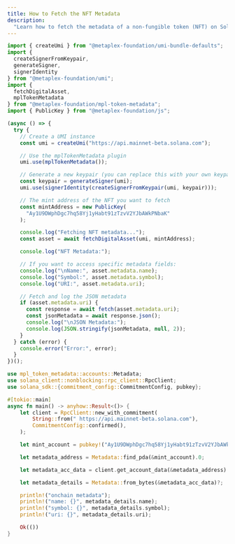 ```yaml
---
title: How to Fetch the NFT Metadata
description:
  "Learn how to fetch the metadata of a non-fungible token (NFT) on Solana."
---
```


<CodeTabs storage="cookbook">

```typescript !! title="Legacy"
import { createUmi } from "@metaplex-foundation/umi-bundle-defaults";
import {
  createSignerFromKeypair,
  generateSigner,
  signerIdentity
} from "@metaplex-foundation/umi";
import {
  fetchDigitalAsset,
  mplTokenMetadata
} from "@metaplex-foundation/mpl-token-metadata";
import { PublicKey } from "@metaplex-foundation/js";

(async () => {
  try {
    // Create a UMI instance
    const umi = createUmi("https://api.mainnet-beta.solana.com");

    // Use the mplTokenMetadata plugin
    umi.use(mplTokenMetadata());

    // Generate a new keypair (you can replace this with your own keypair if needed)
    const keypair = generateSigner(umi);
    umi.use(signerIdentity(createSignerFromKeypair(umi, keypair)));

    // The mint address of the NFT you want to fetch
    const mintAddress = new PublicKey(
      "Ay1U9DWphDgc7hq58Yj1yHabt91zTzvV2YJbAWkPNbaK"
    );

    console.log("Fetching NFT metadata...");
    const asset = await fetchDigitalAsset(umi, mintAddress);

    console.log("NFT Metadata:");

    // If you want to access specific metadata fields:
    console.log("\nName:", asset.metadata.name);
    console.log("Symbol:", asset.metadata.symbol);
    console.log("URI:", asset.metadata.uri);

    // Fetch and log the JSON metadata
    if (asset.metadata.uri) {
      const response = await fetch(asset.metadata.uri);
      const jsonMetadata = await response.json();
      console.log("\nJSON Metadata:");
      console.log(JSON.stringify(jsonMetadata, null, 2));
    }
  } catch (error) {
    console.error("Error:", error);
  }
})();
```

```rust !! title="Rust"
use mpl_token_metadata::accounts::Metadata;
use solana_client::nonblocking::rpc_client::RpcClient;
use solana_sdk::{commitment_config::CommitmentConfig, pubkey};

#[tokio::main]
async fn main() -> anyhow::Result<()> {
    let client = RpcClient::new_with_commitment(
        String::from(" https://api.mainnet-beta.solana.com"),
        CommitmentConfig::confirmed(),
    );

    let mint_account = pubkey!("Ay1U9DWphDgc7hq58Yj1yHabt91zTzvV2YJbAWkPNbaK"); // replace me

    let metadata_address = Metadata::find_pda(&mint_account).0;

    let metadata_acc_data = client.get_account_data(&metadata_address).await?;

    let metadata_details = Metadata::from_bytes(&metadata_acc_data)?;

    println!("onchain metadata");
    println!("name: {}", metadata_details.name);
    println!("symbol: {}", metadata_details.symbol);
    println!("uri: {}", metadata_details.uri);

    Ok(())
}
```

</CodeTabs>
